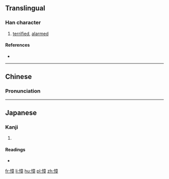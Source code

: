 ==Translingual==

===Han character===
{{Han char|rn=61|rad=心|as=11|sn=14|four=90046|canj=PYTJ|ids=⿰忄章}}

# [[terrified]], [[alarmed]]

====References====
* {{Han ref|kx=0399.040|dkj=11102|dj=0738.210|hdz=42347.120|uh=615E|ud=24926|bh=E1C5|bd=57797}}

----

==Chinese==
{{zh-forms}}

===Pronunciation===
{{zh-pron
|m=zhāng
|c=zoeng1
|mc=y
|oc=y
|ma=
|cat=a
}}

----

==Japanese==

===Kanji===
{{ja-kanji|grade=|rs=心11}}

# {{defn|lang=ja|sort=心11}}

====Readings====
* {{ja-readings|on=[[しょう]] (shō)|kun=[[おそれる]] (osoreru)}}

[[fr:慞]]
[[li:慞]]
[[hu:慞]]
[[pl:慞]]
[[zh:慞]]